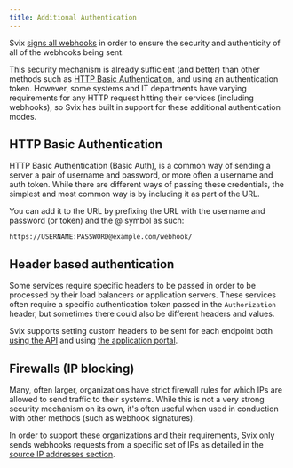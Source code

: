 ```yaml
---
title: Additional Authentication
---
```


Svix [signs all webhooks](./verifying-payloads/why.mdx) in order to ensure the security and authenticity of all of the webhooks being sent.

This security mechanism is already sufficient (and better) than other methods such as [HTTP Basic Authentication](https://en.wikipedia.org/wiki/Basic_access_authentication), and using an authentication token. However, some systems and IT departments have varying requirements for any HTTP request hitting their services (including webhooks), so Svix has built in support for these additional authentication modes.

## HTTP Basic Authentication

HTTP Basic Authentication (Basic Auth), is a common way of sending a server a pair of username and password, or more often a username and auth token. While there are different ways of passing these credentials, the simplest and most common way is by including it as part of the URL.

You can add it to the URL by prefixing the URL with the username and password (or token) and the @ symbol as such:

```
https://USERNAME:PASSWORD@example.com/webhook/
```

## Header based authentication

Some services require specific headers to be passed in order to be processed by their load balancers or application servers. These services often require a specific authentication token passed in the `Authorization` header, but sometimes there could also be different headers and values.

Svix supports setting custom headers to be sent for each endpoint both [using the API](https://api.svix.com/docs#operation/update_endpoint_headers_api_v1_app__app_id__endpoint__endpoint_id__headers__put) and using [the application portal](./using-app-portal/adding-endpoints.mdx).

## Firewalls (IP blocking)

Many, often larger, organizations have strict firewall rules for which IPs are allowed to send traffic to their systems. While this is not a very strong security mechanism on its own, it's often useful when used in conduction with other methods (such as webhook signatures).

In order to support these organizations and their requirements, Svix only sends webhooks requests from a specific set of IPs as detailed in the [source IP addresses section](./source-ips.mdx).

